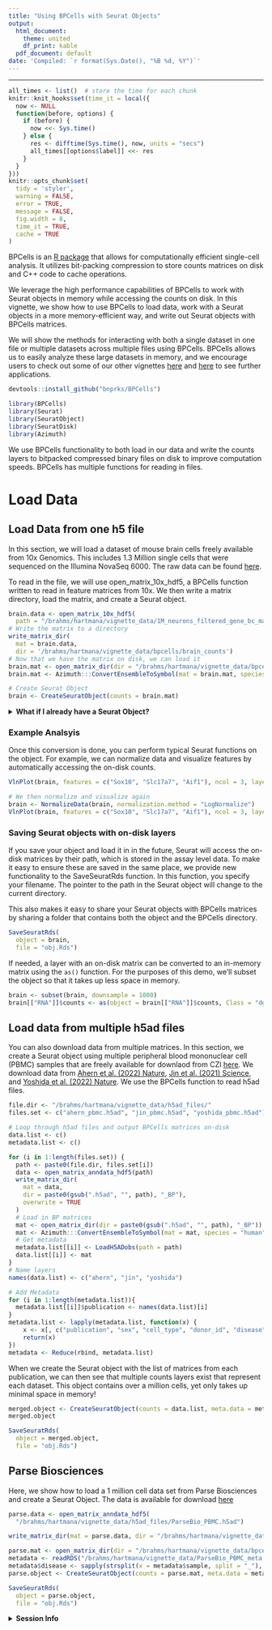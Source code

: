 ```yaml
---
title: "Using BPCells with Seurat Objects"
output:
  html_document:
    theme: united
    df_print: kable
  pdf_document: default
date: 'Compiled: `r format(Sys.Date(), "%B %d, %Y")`'
---
```

***
```r
all_times <- list()  # store the time for each chunk
knitr::knit_hooks$set(time_it = local({
  now <- NULL
  function(before, options) {
    if (before) {
      now <<- Sys.time()
    } else {
      res <- difftime(Sys.time(), now, units = "secs")
      all_times[[options$label]] <<- res
    }
  }
}))
knitr::opts_chunk$set(
  tidy = 'styler',
  warning = FALSE,
  error = TRUE,
  message = FALSE,
  fig.width = 8,
  time_it = TRUE,
  cache = TRUE
)
```

BPCells is an [R package](https://github.com/bnprks/BPCells) that allows for computationally efficient single-cell analysis. It utilizes bit-packing compression to store counts matrices on disk and C++ code to cache operations. 

We leverage the high performance capabilities of BPCells to work with Seurat objects in memory while accessing the counts on disk. In this vignette, we show how to use BPCells to load data, work with a Seurat objects in a more memory-efficient way, and write out Seurat objects with BPCells matrices.

We will show the methods for interacting with both a single dataset in one file or multiple datasets across multiple files using BPCells. BPCells allows us to easily analyze these large datasets in memory, and we encourage users to check out some of our other vignettes [here]() and [here]() to see further applications. 

```r
devtools::install_github("bnprks/BPCells")
```
```r
library(BPCells)
library(Seurat)
library(SeuratObject)
library(SeuratDisk)
library(Azimuth)
```

We use BPCells functionality to both load in our data and write the counts layers to bitpacked compressed binary files on disk to improve computation speeds. BPCells has multiple functions for reading in files. 

# Load Data

## Load Data from one h5 file 
In this section, we will load  a dataset of mouse brain cells freely available from 10x Genomics. This includes 1.3 Million single cells that were sequenced on the Illumina NovaSeq 6000. The raw data can be found [here](https://support.10xgenomics.com/single-cell-gene-expression/datasets/1.3.0/1M_neurons?).

To read in the file, we will use open_matrix_10x_hdf5, a BPCells function written to read in feature matrices from 10x. We then write a matrix directory, load the matrix, and create a Seurat object. 

```r
brain.data <- open_matrix_10x_hdf5(
  path = "/brahms/hartmana/vignette_data/1M_neurons_filtered_gene_bc_matrices_h5.h5")
# Write the matrix to a directory
write_matrix_dir(
  mat = brain.data,
  dir = '/brahms/hartmana/vignette_data/bpcells/brain_counts')
# Now that we have the matrix on disk, we can load it
brain.mat <- open_matrix_dir(dir = "/brahms/hartmana/vignette_data/bpcells/brain_counts")
brain.mat <- Azimuth:::ConvertEnsembleToSymbol(mat = brain.mat, species = "mouse")

# Create Seurat Object
brain <- CreateSeuratObject(counts = brain.mat)
```

<details>
  <summary>**What if I already have a Seurat Object?**</summary>

You can use BPCells to convert the matrices in your already created Seurat objects to on-disk matrices. Note, that this is only possible for V5 assays. As an example, if you'd like to convert the counts matrix of your RNA assay to a BPCells matrix, you can use the following: 

```r
obj <- readRDS("/path/to/reference.rds")

# Write the counts layer to a directory
write_matrix_dir(mat = obj[["RNA"]]$counts, dir = '/brahms/hartmana/vignette_data/bpcells/brain_counts')
counts.mat <- open_matrix_dir(dir = "/brahms/hartmana/vignette_data/bpcells/brain_counts")

obj[["RNA"]]$counts <- counts.mat
```

</details>

### Example Analsyis 

Once this conversion is done, you can perform typical Seurat functions on the object. For example, we can normalize data and visualize features by automatically accessing the on-disk counts. 

```r
VlnPlot(brain, features = c("Sox10", "Slc17a7", "Aif1"), ncol = 3, layer = "counts", alpha = 0.1)

# We then normalize and visualize again
brain <- NormalizeData(brain, normalization.method = "LogNormalize")
VlnPlot(brain, features = c("Sox10", "Slc17a7", "Aif1"), ncol = 3, layer = "data", alpha = 0.1)
```

### Saving Seurat objects with on-disk layers

If you save your object and load it in in the future, Seurat will access the on-disk matrices by their path, which is stored in the assay level data. To make it easy to ensure these are saved in the same place, we provide new functionality to the SaveSeuratRds function. In this function, you specify your filename. The pointer to the path in the Seurat object will change to the current directory. 

This also makes it easy to share your Seurat objects with BPCells matrices by sharing a folder that contains both the object and the BPCells directory.

```r
SaveSeuratRds(
  object = brain,
  file = "obj.Rds")
```


If needed, a layer with an on-disk matrix can be converted to an in-memory matrix using the `as()` function. For the purposes of this demo, we'll subset the object so that it takes up less space in memory. 
```r
brain <- subset(brain, downsample = 1000)
brain[["RNA"]]$counts <- as(object = brain[["RNA"]]$counts, Class = "dgCMatrix")
```


## Load data from multiple h5ad files 

You can also download data from multiple matrices. In this section, we create a Seurat object using multiple peripheral blood mononuclear cell (PBMC) samples that are freely available for downlaod from CZI [here](https://cellxgene.cziscience.com/collections). We download data from [Ahern et al. (2022) Nature](https://cellxgene.cziscience.com/collections/8f126edf-5405-4731-8374-b5ce11f53e82), [Jin et al. (2021) Science](https://cellxgene.cziscience.com/collections/b9fc3d70-5a72-4479-a046-c2cc1ab19efc), and [Yoshida et al. (2022) Nature](https://cellxgene.cziscience.com/collections/03f821b4-87be-4ff4-b65a-b5fc00061da7). We use the BPCells function to read h5ad files. 


```r
file.dir <- "/brahms/hartmana/vignette_data/h5ad_files/"
files.set <- c("ahern_pbmc.h5ad", "jin_pbmc.h5ad", "yoshida_pbmc.h5ad")

# Loop through h5ad files and output BPCells matrices on-disk
data.list <- c()
metadata.list <- c()

for (i in 1:length(files.set)) {
  path <- paste0(file.dir, files.set[i])
  data <- open_matrix_anndata_hdf5(path)
  write_matrix_dir(
    mat = data,
    dir = paste0(gsub(".h5ad", "", path), "_BP"),
    overwrite = TRUE
  )
  # Load in BP matrices
  mat <- open_matrix_dir(dir = paste0(gsub(".h5ad", "", path), "_BP"))
  mat <- Azimuth:::ConvertEnsembleToSymbol(mat = mat, species = "human")
  # Get metadata
  metadata.list[[i]] <- LoadH5ADobs(path = path)
  data.list[[i]] <- mat
}
# Name layers
names(data.list) <- c("ahern", "jin", "yoshida")

# Add Metadata
for (i in 1:length(metadata.list)){
  metadata.list[[i]]$publication <- names(data.list)[i]
}
metadata.list <- lapply(metadata.list, function(x) {
    x <- x[, c("publication", "sex", "cell_type", "donor_id", "disease")]
    return(x)
})
metadata <- Reduce(rbind, metadata.list)
```

When we create the Seurat object with the list of matrices from each publication, we can then see that multiple counts layers exist that represent each dataset. This object contains over a million cells, yet only takes up minimal space in memory! 

```r
merged.object <- CreateSeuratObject(counts = data.list, meta.data = metadata)
merged.object
```

```r
SaveSeuratRds(
  object = merged.object,
  file = "obj.Rds")
```

## Parse Biosciences

Here, we show how to load a 1 million cell data set from Parse Biosciences and create a Seurat Object. The data is available for download [here](https://support.parsebiosciences.com/hc/en-us/articles/7704577188500-How-to-analyze-a-1-million-cell-data-set-using-Scanpy-and-Harmony)

```r
parse.data <- open_matrix_anndata_hdf5(
  "/brahms/hartmana/vignette_data/h5ad_files/ParseBio_PBMC.h5ad")
```

```r
write_matrix_dir(mat = parse.data, dir = "/brahms/hartmana/vignette_data/bpcells/parse_1m_pbmc")
```

```r
parse.mat <- open_matrix_dir(dir = "/brahms/hartmana/vignette_data/bpcells/parse_1m_pbmc")
metadata <- readRDS("/brahms/hartmana/vignette_data/ParseBio_PBMC_meta.rds")
metadata$disease <- sapply(strsplit(x = metadata$sample, split = "_"), "[", 1)
parse.object <- CreateSeuratObject(counts = parse.mat, meta.data = metadata)
```

```r
SaveSeuratRds(
  object = parse.object,
  file = "obj.Rds")
```


<details>
  <summary>**Session Info**</summary>
```r
sessionInfo()
```
</details>
